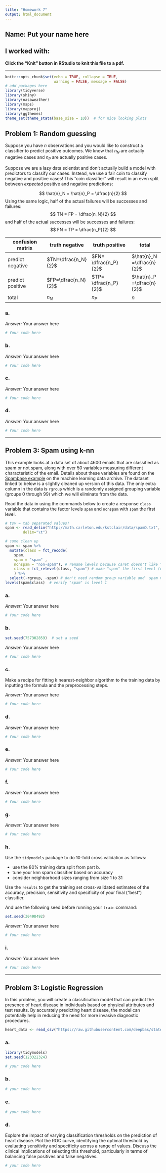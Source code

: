 ```yaml
---
title: "Homework 7"
output: html_document
---
```


## Name: Put your name here

## I worked with: 

**Click the "Knit" button in RStudio to knit this file to a pdf.**

-----------------------------------------------------------------------------

```r
knitr::opts_chunk$set(echo = TRUE, collapse = TRUE, 
                      warning = FALSE, message = FALSE)
# add packages here 
library(tidyverse)
library(shiny)
library(nasaweather)
library(maps)
library(mapproj)
library(ggthemes)
theme_set(theme_stata(base_size = 10))  # for nice looking plots
```





## Problem 1:  Random guessing

Suppose you have $n$ observations and you would like to construct a classifier to predict positive outcomes. We know that $n_N$ are actually negative cases and $n_P$ are actually positive cases.

Suppose we are a lazy data scientist and don't actually build a model with predictors to classify our cases. Instead, we use a fair coin to classify negative and positive cases! This "coin classifier" will result in an even split between *expected* positive and negative predictions: 

$$
\hat{n}_N = \hat{n}_P = \dfrac{n}{2}
$$
Using the same logic, half of the actual failures will be successes and failures:
$$
TN = FP = \dfrac{n_N}{2}
$$
and half of the actual successes will be successes and failures:
$$
FN = TP = \dfrac{n_P}{2}
$$


confusion matrix          | truth negative | truth positive | total
------- | ---- | ------- | -----
predict negative    |    $TN=\dfrac{n_N}{2}$   |    $FN= \dfrac{n_P}{2}$   | $\hat{n}_N =\dfrac{n}{2}$
predict positive |   $FP=\dfrac{n_N}{2}$ |    $TP= \dfrac{n_P}{2}$   | $\hat{n}_P =\dfrac{n}{2}$
total           | $n_N$|  $n_P$  | $n$


### a.

*Answer:* Your answer here

```r
# Your code here
```



### b.

*Answer:* Your answer here

```r
# Your code here
```


### c. 

*Answer:* Your answer here

```r
# Your code here
```

### d. 

*Answer:* Your answer here

```r
# Your code here
```



------------------------------------------------------------------------------------------------



## Problem 3: Spam using k-nn

This example looks at a data set of about 4600 emails that are classified as spam or not spam, along with over 50 variables measuring different characteristic of the email. Details about these variables are found on the  [Spambase example ](http://archive.ics.uci.edu/ml/datasets/Spambase) on the machine learning data archive. The dataset linked to below is a slightly cleaned up version of this data. The only extra column in the data is `rgroup` which is a randomly assigned grouping variable (groups 0 through 99) which we will eliminate from the data.

Read the data in using the commands below to create a response `class` variable that contains the factor levels `spam` and `nonspam` with `spam` the first level. 

```r
# tsv = tab separated values!
spam <- read_delim("http://math.carleton.edu/kstclair/data/spamD.txt", 
        delim="\t")

# some clean up
spam <- spam %>% 
  mutate(class = fct_recode(
    spam, 
    spam = "spam" , 
    nonspam = "non-spam"), # rename levels because caret doesn't like "non-spam" 
    class = fct_relevel(class, "spam") # make "spam" the first level (our "positive")
    ) %>%  
  select(-rgroup, -spam) # don't need random group variable and  spam variable
levels(spam$class)  # verify "spam" is level 1
```

### a.

*Answer:* Your answer here

```r
# Your code here
```


### b.

```r
set.seed(757302859)  # set a seed
```

*Answer:* Your answer here

```r
# Your code here
```


### c. 

Make a recipe for fitting k nearest-neighbor algorithm to the training data by inputting the formula and the preprocessing steps.

*Answer:* Your answer here

```r
# Your code here
```


### d. 

*Answer:* Your answer here

```r
# Your code here
```

### e.

*Answer:* Your answer here

```r
# Your code here
``` 



### f.

*Answer:* Your answer here

```r
# Your code here
```


### g. 

*Answer:* Your answer here

```r
# Your code here
```


### h.

Use the `tidymodels` package to do 10-fold cross validation as follows:

- use the 80% training data split from part b.
- tune your knn spam classifier based on accuracy 
- consider neighborhood sizes ranging from size 1 to 31

Use the `results` to get the training set cross-validated estimates of the accuracy, precision, sensitivity and specificity of your final ("best") classifier.

And use the following seed before running your `train` command:

```r
set.seed(30498492)
```


*Answer:* Your answer here

```r
# Your code here
```

### i.

*Answer:* Your answer here

```r
# Your code here
```




-----------------------------------------------------------------------------------

## Problem 3: Logistic Regression


In this problem, you will create a classification model that can predict the presence of heart disease in individuals based on physical attributes and test results. By accurately predicting heart disease, the model can potentially help in reducing the need for more invasive diagnostic procedures.

```r
heart_data <- read_csv("https://raw.githubusercontent.com/deepbas/statdatasets/main/heart.csv")
```


### a.

```r
library(tidymodels)
set.seed(123322324)

# your code here

```



### b.


```r
# your code here

```


### c.


```r
# your code here

```


### d.

Explore the impact of varying classification thresholds on the prediction of heart disease. Plot the ROC curve, identifying the optimal threshold by evaluating sensitivity and specificity across a range of values. Discuss the clinical implications of selecting this threshold, particularly in terms of balancing false positives and false negatives.


```r
# your code here

```


